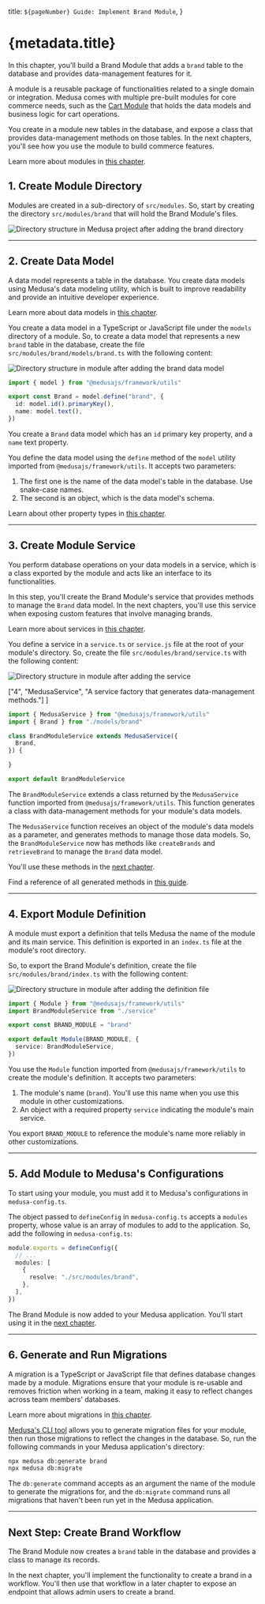   title: `${pageNumber} Guide: Implement Brand Module`,
}

# {metadata.title}

In this chapter, you'll build a Brand Module that adds a `brand` table to the database and provides data-management features for it.

A module is a reusable package of functionalities related to a single domain or integration. Medusa comes with multiple pre-built modules for core commerce needs, such as the [Cart Module](!resources!/commerce-modules/cart) that holds the data models and business logic for cart operations.

You create in a module new tables in the database, and expose a class that provides data-management methods on those tables. In the next chapters, you'll see how you use the module to build commerce features.

<Note>

Learn more about modules in [this chapter](../../../basics/modules/page.mdx).

</Note>

## 1. Create Module Directory

Modules are created in a sub-directory of `src/modules`. So, start by creating the directory `src/modules/brand` that will hold the Brand Module's files.

![Directory structure in Medusa project after adding the brand directory](https://res.cloudinary.com/dza7lstvk/image/upload/v1732868844/Medusa%20Book/brand-dir-overview-1_hxwvgx.jpg)

---

## 2. Create Data Model

A data model represents a table in the database. You create data models using Medusa's data modeling utility, which is built to improve readability and provide an intuitive developer experience.

<Note>

Learn more about data models in [this chapter](../../../basics/modules/page.mdx#1-create-data-model).

</Note>

You create a data model in a TypeScript or JavaScript file under the `models` directory of a module. So, to create a data model that represents a new `brand` table in the database, create the file `src/modules/brand/models/brand.ts` with the following content:

![Directory structure in module after adding the brand data model](https://res.cloudinary.com/dza7lstvk/image/upload/v1732868920/Medusa%20Book/brand-dir-overview-2_lexhdl.jpg)

```ts title="src/modules/brand/models/brand.ts"
import { model } from "@medusajs/framework/utils"

export const Brand = model.define("brand", {
  id: model.id().primaryKey(),
  name: model.text(),
})
```

You create a `Brand` data model which has an `id` primary key property, and a `name` text property.

You define the data model using the `define` method of the `model` utility imported from `@medusajs/framework/utils`. It accepts two parameters:

1. The first one is the name of the data model's table in the database. Use snake-case names.
2. The second is an object, which is the data model's schema.

<Note title="Tip">

Learn about other property types in [this chapter](../../../advanced-development/data-models/property-types/page.mdx).

</Note>

---

## 3. Create Module Service

You perform database operations on your data models in a service, which is a class exported by the module and acts like an interface to its functionalities.

In this step, you'll create the Brand Module's service that provides methods to manage the `Brand` data model. In the next chapters, you'll use this service when exposing custom features that involve managing brands.

<Note>

Learn more about services in [this chapter](../../../basics/modules/page.mdx#2-create-service).

</Note>

You define a service in a `service.ts` or `service.js` file at the root of your module's directory. So, create the file `src/modules/brand/service.ts` with the following content:

![Directory structure in module after adding the service](https://res.cloudinary.com/dza7lstvk/image/upload/v1732868984/Medusa%20Book/brand-dir-overview-3_jo7baj.jpg)

  ["4", "MedusaService", "A service factory that generates data-management methods."]
]

```ts title="src/modules/brand/service.ts" highlights={serviceHighlights}
import { MedusaService } from "@medusajs/framework/utils"
import { Brand } from "./models/brand"

class BrandModuleService extends MedusaService({
  Brand,
}) {

}

export default BrandModuleService
```

The `BrandModuleService` extends a class returned by the `MedusaService` function imported from `@medusajs/framework/utils`. This function generates a class with data-management methods for your module's data models.

The `MedusaService` function receives an object of the module's data models as a parameter, and generates methods to manage those data models. So, the `BrandModuleService` now has methods like `createBrands` and `retrieveBrand` to manage the `Brand` data model.

You'll use these methods in the [next chapter](../workflow/page.mdx).

<Note title="Tip">

Find a reference of all generated methods in [this guide](!resources!/service-factory-reference).

</Note>

---

## 4. Export Module Definition

A module must export a definition that tells Medusa the name of the module and its main service. This definition is exported in an `index.ts` file at the module's root directory.

So, to export the Brand Module's definition, create the file `src/modules/brand/index.ts` with the following content:

![Directory structure in module after adding the definition file](https://res.cloudinary.com/dza7lstvk/image/upload/v1732869045/Medusa%20Book/brand-dir-overview-4_nf8ymw.jpg)

```ts title="src/modules/brand/index.ts"
import { Module } from "@medusajs/framework/utils"
import BrandModuleService from "./service"

export const BRAND_MODULE = "brand"

export default Module(BRAND_MODULE, {
  service: BrandModuleService,
})
```

You use the `Module` function imported from `@medusajs/framework/utils` to create the module's definition. It accepts two parameters:

1. The module's name (`brand`). You'll use this name when you use this module in other customizations.
2. An object with a required property `service` indicating the module's main service.

<Note title="Tip">

You export `BRAND_MODULE` to reference the module's name more reliably in other customizations.

</Note>

---

## 5. Add Module to Medusa's Configurations

To start using your module, you must add it to Medusa's configurations in `medusa-config.ts`.

The object passed to `defineConfig` in `medusa-config.ts` accepts a `modules` property, whose value is an array of modules to add to the application. So, add the following in `medusa-config.ts`:

```ts title="medusa-config.ts"
module.exports = defineConfig({
  // ...
  modules: [
    {
      resolve: "./src/modules/brand",
    },
  ],
})
```

The Brand Module is now added to your Medusa application. You'll start using it in the [next chapter](../workflow/page.mdx).

---

## 6. Generate and Run Migrations

A migration is a TypeScript or JavaScript file that defines database changes made by a module. Migrations ensure that your module is re-usable and removes friction when working in a team, making it easy to reflect changes across team members' databases.

<Note>

Learn more about migrations in [this chapter](../../../basics/modules/page.mdx#5-generate-migrations).

</Note>

[Medusa's CLI tool](!resources!/medusa-cli) allows you to generate migration files for your module, then run those migrations to reflect the changes in the database. So, run the following commands in your Medusa application's directory:

```bash
npx medusa db:generate brand
npx medusa db:migrate
```

The `db:generate` command accepts as an argument the name of the module to generate the migrations for, and the `db:migrate` command runs all migrations that haven't been run yet in the Medusa application.

---

## Next Step: Create Brand Workflow

The Brand Module now creates a `brand` table in the database and provides a class to manage its records.

In the next chapter, you'll implement the functionality to create a brand in a workflow. You'll then use that workflow in a later chapter to expose an endpoint that allows admin users to create a brand.
